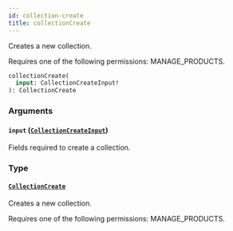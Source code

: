 ```yaml
---
id: collection-create
title: collectionCreate
---
```


Creates a new collection.

Requires one of the following permissions: MANAGE_PRODUCTS.

```graphql
collectionCreate(
  input: CollectionCreateInput!
): CollectionCreate
```

### Arguments

#### `input` ([`CollectionCreateInput`](../../../developer/api-reference/inputs/collection-create-input))

Fields required to create a collection.

### Type

#### [`CollectionCreate`](../../../developer/api-reference/objects/collection-create)

Creates a new collection.

Requires one of the following permissions: MANAGE_PRODUCTS.

